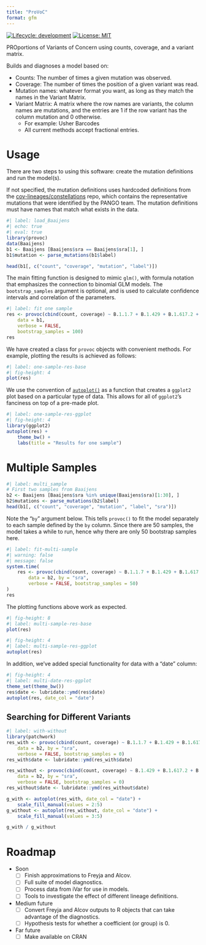 ```yaml
---
title: "ProVoC"
format: gfm
---
```


[![Lifecycle:
development](https://img.shields.io/badge/lifecycle-experimental-orange.svg)](https://lifecycle.r-lib.org/articles/stages.html#experimental-1)
[![License: MIT](https://img.shields.io/badge/License-MIT-yellow.svg)](https://opensource.org/licenses/MIT)

PROportions of Variants of Concern using counts, coverage, and a variant matrix.

Builds and diagnoses a model based on:

- Counts: The number of times a given mutation was observed.
- Coverage: The number of times the position of a given variant was read.
- Mutation names: whatever format you want, as long as they match the names in the Variant Matrix.
- Variant Matrix: A matrix where the row names are variants, the column names are mutations, and the entries are 1 if the row variant has the column mutation and 0 otherwise. 
    - For example: Usher Barcodes
    - All current methods accept fractional entries.

# Usage

There are two steps to using this software: create the mutation definitions and run the model(s).

If not specified, the mutation definitions uses hardcoded definitions from the [cov-lineages/constellations](https://github.com/cov-lineages/constellations) repo, which contains the representative mutations that were identified by the PANGO team. The mutation definitions must have names that match what exists in the data.

```r
#| label: load_Baaijens
#| echo: true
#| eval: true
library(provoc)
data(Baaijens)
b1 <- Baaijens [Baaijens$sra == Baaijens$sra[1], ]
b1$mutation <- parse_mutations(b1$label)

head(b1[, c("count", "coverage", "mutation", "label")])
```

The main fitting function is designed to mimic `glm()`, with formula notation that emphasizes the connection to binomial GLM models. The `bootstrap_samples` argument is optional, and is used to calculate confidence intervals and correlation of the parameters.

```r
#| label: fit one sample
res <- provoc(cbind(count, coverage) ~ B.1.1.7 + B.1.429 + B.1.617.2 + B.1.427 + AY.4 + P.1,
    data = b1,
    verbose = FALSE,
    bootstrap_samples = 100)
res
```

We have created a class for `provoc` objects with convenient methods. For example, plotting the results is achieved as follows:

```r
#| label: one-sample-res-base
#| fig-height: 4
plot(res)
```

We use the convention of [`autoplot()`](https://ggplot2.tidyverse.org/reference/autoplot.html) as a function that creates a `ggplot2` plot based on a particular type of data. This allows for all of `ggplot2`'s fanciness on top of a pre-made plot.

```r
#| label: one-sample-res-ggplot
#| fig-height: 4
library(ggplot2)
autoplot(res) +
    theme_bw() +
    labs(title = "Results for one sample")
```

# Multiple Samples

```r
#| label: multi_sample
# First two samples from Baaijens
b2 <- Baaijens [Baaijens$sra %in% unique(Baaijens$sra)[1:30], ]
b2$mutations <- parse_mutations(b2$label)
head(b1[, c("count", "coverage", "mutation", "label", "sra")])
```

Note the "`by`" argument below. This tells `provoc()` to fit the model separately to each sample defined by the `by` column. Since there are 50 samples, the model takes a while to run, hence why there are only 50 bootstrap samples here.

```r
#| label: fit-multi-sample
#| warning: false
#| message: false
system.time(
    res <- provoc(cbind(count, coverage) ~ B.1.1.7 + B.1.429 + B.1.617.2 + B.1.427 + AY.4 + P.1,
        data = b2, by = "sra",
        verbose = FALSE, bootstrap_samples = 50)
)
res
```

The plotting functions above work as expected.

```r
#| fig-height: 8
#| label: multi-sample-res-base
plot(res)
```


```r
#| fig-height: 4
#| label: multi-sample-res-ggplot
autoplot(res)
```

In addition, we've added special functionality for data with a "date" column:

```r
#| fig-height: 4
#| label: multi-date-res-ggplot
theme_set(theme_bw())
res$date <- lubridate::ymd(res$date)
autoplot(res, date_col = "date")
```

## Searching for Different Variants

```r
#| label: with-without
library(patchwork)
res_with <- provoc(cbind(count, coverage) ~ B.1.1.7 + B.1.429 + B.1.617.2 + B.1.427,
    data = b2, by = "sra",
    verbose = FALSE, bootstrap_samples = 0)
res_with$date <- lubridate::ymd(res_with$date)

res_without <- provoc(cbind(count, coverage) ~ B.1.429 + B.1.617.2 + B.1.427,
    data = b2, by = "sra",
    verbose = FALSE, bootstrap_samples = 0)
res_without$date <- lubridate::ymd(res_without$date)

g_with <- autoplot(res_with, date_col = "date") +
    scale_fill_manual(values = 2:5)
g_without <- autoplot(res_without, date_col = "date") +
    scale_fill_manual(values = 3:5)

g_with / g_without
```

# Roadmap

- Soon
    - [ ] Finish approximations to Freyja and Alcov.
    - [ ] Full suite of model diagnostics.
    - [ ] Process data from iVar for use in models.
    - [ ] Tools to investigate the effect of different lineage definitions.
- Medium future
    - [ ] Convert Freyja and Alcov outputs to R objects that can take advantage of the diagnostics.
    - [ ] Hypothesis tests for whether a coefficient (or group) is 0.
- Far future
    - [ ] Make available on CRAN
